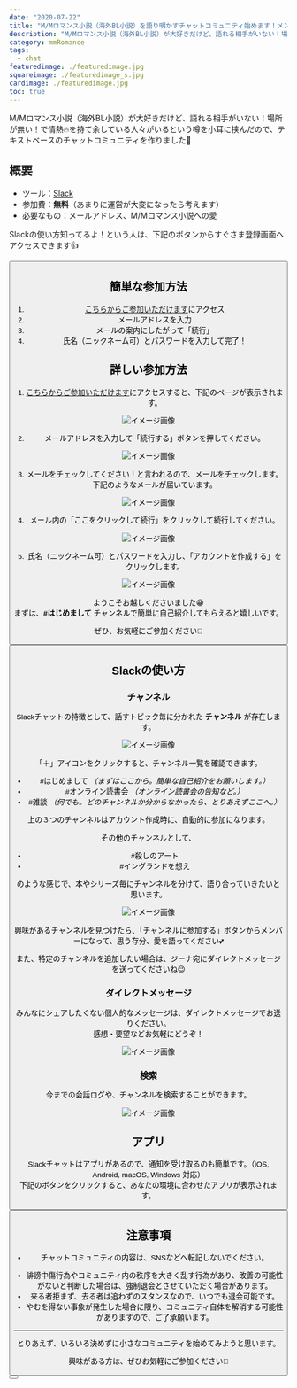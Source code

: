```yaml
---
date: "2020-07-22"
title: "M/Mロマンス小説（海外BL小説）を語り明かすチャットコミュニティ始めます！メンバー募集中"
description: "M/Mロマンス小説（海外BL小説）が大好きだけど、語れる相手がいない！場所が無い！で情熱🔥を持て余している人々がいるという噂を小耳に挟んだので、テキストベースのチャットコミュニティを作りました🙌"
category: mmRomance
tags:
  - chat
featuredimage: ./featuredimage.jpg
squareimage: ./featuredimage_s.jpg
cardimage: ./featuredimage.jpg
toc: true
---
```



M/Mロマンス小説（海外BL小説）が大好きだけど、語れる相手がいない！場所が無い！で情熱🔥を持て余している人々がいるという噂を小耳に挟んだので、テキストベースのチャットコミュニティを作りました🙌

## 概要

- ツール：[Slack](https://slack.com/intl/ja-jp/)
- 参加費：__無料__（あまりに運営が大変になったら考えます）
- 必要なもの：メールアドレス、M/Mロマンス小説への愛


Slackの使い方知ってるよ！という人は、下記のボタンからすぐさま登録画面へアクセスできます👍

<Button label='チャットに参加する' url='https://join.slack.com/t/muchimemo/shared_invite/zt-gacbhihc-KYkKyRITPBFmXAegJ6gOvw' />

## 簡単な参加方法

1. [こちらからご参加いただけます](https://join.slack.com/t/muchimemo/shared_invite/zt-gacbhihc-KYkKyRITPBFmXAegJ6gOvw)にアクセス
2. メールアドレスを入力
3. メールの案内にしたがって「続行」
4. 氏名（ニックネーム可）とパスワードを入力して完了！

## 詳しい参加方法

1. [こちらからご参加いただけます](https://join.slack.com/t/muchimemo/shared_invite/zt-gacbhihc-KYkKyRITPBFmXAegJ6gOvw)にアクセスすると、下記のページが表示されます。

![イメージ画像](./join1.jpg)

2. メールアドレスを入力して「続行する」ボタンを押してください。

![イメージ画像](./join2.jpg)

3. メールをチェックしてください！と言われるので、メールをチェックします。  
下記のようなメールが届いています。

![イメージ画像](./join3.jpg)

4. メール内の「ここをクリックして続行」をクリックして続行してください。

![イメージ画像](./join4.jpg)

5. 氏名（ニックネーム可）とパスワードを入力し、「アカウントを作成する」をクリックします。

![イメージ画像](./join5.jpg)

ようこそお越しくださいました😀  
まずは、__#はじめまして__ チャンネルで簡単に自己紹介してもらえると嬉しいです。

ぜひ、お気軽にご参加ください👋

<Button label='チャットに参加する' url='https://join.slack.com/t/muchimemo/shared_invite/zt-gacbhihc-KYkKyRITPBFmXAegJ6gOvw' />


## Slackの使い方

### チャンネル

Slackチャットの特徴として、話すトピック毎に分かれた __チャンネル__ が存在します。

![イメージ画像](./howto2.jpg)

「＋」アイコンをクリックすると、チャンネル一覧を確認できます。

- #はじめまして *（まずはここから。簡単な自己紹介をお願いします。）*
- #オンライン読書会 *（オンライン読書会の告知など。）*
- #雑談 *（何でも。どのチャンネルか分からなかったら、とりあえずここへ。）*

上の３つのチャンネルはアカウント作成時に、自動的に参加になります。

その他のチャンネルとして、

- #殺しのアート
- #イングランドを想え

のような感じで、本やシリーズ毎にチャンネルを分けて、語り合っていきたいと思います。

![イメージ画像](./howto3.jpg)

興味があるチャンネルを見つけたら、「チャンネルに参加する」ボタンからメンバーになって、思う存分、愛を語ってください💕

また、特定のチャンネルを追加したい場合は、ジーナ宛にダイレクトメッセージを送ってくださいね😉

### ダイレクトメッセージ

みんなにシェアしたくない個人的なメッセージは、ダイレクトメッセージでお送りください。  
感想・要望などお気軽にどうぞ！

![イメージ画像](./howto4.jpg)

### 検索

今までの会話ログや、チャンネルを検索することができます。

![イメージ画像](./howto1.jpg)

## アプリ

Slackチャットはアプリがあるので、通知を受け取るのも簡単です。（iOS, Android, macOS, Windows 対応）  
下記のボタンをクリックすると、あなたの環境に合わせたアプリが表示されます。

<Button label='Slackアプリを取得' url='https://slack.com/intl/ja-jp/downloads/' />

## 注意事項
- チャットコミュニティの内容は、SNSなどへ転記しないでください。
<!-- ・プロフィールの写真がない、フォロワーがいないなど、アカウントがアクティブではないと判断した場合、入会をお断りする場合があります。 -->
- 誹謗中傷行為やコミュニティ内の秩序を大きく乱す行為があり、改善の可能性がないと判断した場合は、強制退会とさせていただく場合があります。
- 来る者拒まず、去る者は追わずのスタンスなので、いつでも退会可能です。
- やむを得ない事象が発生した場合に限り、コミュニティ自体を解消する可能性がありますので、ご了承願います。

---

とりあえず、いろいろ決めずに小さなコミュニティを始めてみようと思います。

興味がある方は、ぜひお気軽にご参加ください👋

<Button label='チャットに参加する' url='https://join.slack.com/t/muchimemo/shared_invite/zt-gacbhihc-KYkKyRITPBFmXAegJ6gOvw' />
